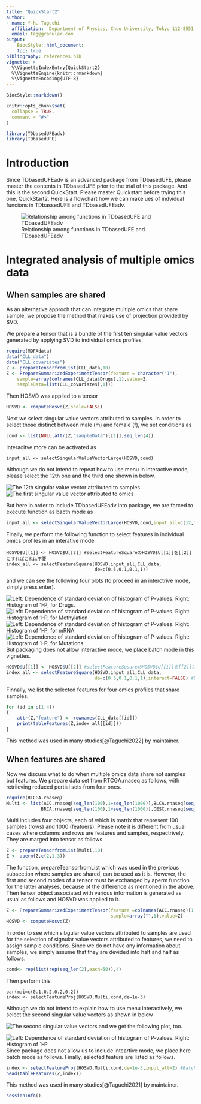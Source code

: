 ```yaml
---
title: "QuickStart2"
author:
- name: Y-h. Taguchi
  affiliation:  Department of Physics, Chuo University, Tokyo 112-8551, Japan
  email: tag@granular.com
output:   
    BiocStyle::html_document:
    toc: true
bibliography: references.bib
vignette: >
  %\VignetteIndexEntry{QuickStart2}
  %\VignetteEngine{knitr::rmarkdown}
  %\VignetteEncoding{UTF-8}
---
```


```r
BiocStyle::markdown()
```

```r
knitr::opts_chunk$set(
  collapse = TRUE,
  comment = "#>"
)
```

```r
library(TDbasedUFEadv)
library(TDbasedUFE)
```
# Introduction

Since TDbasedUFEadv is an advanced package from TDbasedUFE, please master the
contents in TDbasedUFE prior to the trial of this package. And this is the second QuickStart.
Please master Quickstart before trying this one, QuickStart2. Here is a flowchart 
how we can make ues of indvidual funcions in TDbassedUFE and TDbasedUFEadv.

![Relationship among functions in TDbasedUFE and TDbasedUFEadv](./flowchart2.jpg)

# Integrated analysis of multiple omics data

## When samples are shared

As an alternative approch that can integrate multiple omics that share sample, 
we propose the method that makes use of projection provided by SVD.

We prepare a tensor that is a bundle of the first ten singular value vectors 
generated by applying SVD to individual omics profiles.

```r
require(MOFAdata)
data("CLL_data")
data("CLL_covariates")
Z <- prepareTensorfromList(CLL_data,10)
Z <- PrepareSummarizedExperimentTensor(feature = character("1"),
    sample=array(colnames(CLL_data$Drugs),1),value=Z,
    sampleData=list(CLL_covariates[,1]))
```
Then HOSVD was applied to a tensor
```r
HOSVD <- computeHosvd(Z,scale=FALSE)
```
Next we select singular value vectors attributed to samples.
In order to select those distinct between male (m) and female (f),
we set conditions as
```r
cond <- list(NULL,attr(Z,"sampleData")[[1]],seq_len(4))
```
Interacitve more can be activated as
```
input_all <- selectSingularValueVectorLarge(HOSVD,cond)
```

Although we do not intend to repeat how to use menu in interactive mode, please 
select the 12th one and the third one shown in below. 

![The 12th singular value vector attributed to samples](./fig15.jpg)
![The first singular value vector attributed to omics](./fig16.jpg)

But here in order to include TDbasedUFEadv into package, we are forced to
execute function as bacth mode as
```r
input_all <- selectSingularValueVectorLarge(HOSVD,cond,input_all=c(12,1))
```
Finally,  we perform the following function to select features in individual 
omics profiles in an interative mode
```
HOSVD$U[[1]] <- HOSVD$U[[2]] #selectFeatureSquareのHOSVD$U[[1]]を[[2]]にすればこれは不要
index_all <- selectFeatureSquare(HOSVD,input_all,CLL_data,
                                 de=c(0.5,0.1,0.1,1))
```
and we can see the following four plots (to proceed in an interctrive mode, simply press enter).

![Left: Dependence of standard deviation of histogram of P-values. Right: Histogram of 1-P, for Drugs. ](./fig17.jpg)
![Left: Dependence of standard deviation of histogram of P-values. Right: Histogram of 1-P, for Methylation ](./fig18.jpg)
![Left: Dependence of standard deviation of histogram of P-values. Right: Histogram of 1-P, for mRNA ](./fig19.jpg)
![Left: Dependence of standard deviation of histogram of P-values. Right: Histogram of 1-P, for Mutations ](./fig20.jpg)
But packaging does not allow interactive mode, we place batch mode in this vignettes.

``` r
HOSVD$U[[1]] <- HOSVD$U[[2]] #selectFeatureSquareのHOSVD$U[[1]]を[[2]]にすればこれは不要
index_all <- selectFeatureSquare(HOSVD,input_all,CLL_data,
                                 de=c(0.5,0.1,0.1,1),interact=FALSE) #Batch mode
```
Finnally, we list the selected features for four omics profiles that share samples.

```r
for (id in c(1:4))
{
    attr(Z,"feature") <- rownames(CLL_data[[id]])
    print(tableFeatures(Z,index_all[[id]]))
}
```

This method was used in many studies[@Taguchi2022] by maintainer. 


## When features are shared

Now we discuss what to do when multiple omics data share not samples but features.
We prepare data set from RTCGA.rnaseq as follows, with retriieving reduced pertial sets from four ones.
```r
require(RTCGA.rnaseq)
Multi <- list(ACC.rnaseq[seq_len(100),1+seq_len(1000)],BLCA.rnaseq[seq_len(100),1+seq_len(1000)],
             BRCA.rnaseq[seq_len(100),1+seq_len(1000)],CESC.rnaseq[seq_len(100),1+seq_len(1000)])
```
Multi includes four objects, each of which is matrix that represent 100 samples (rows) and 1000 (featuers). Please note it is different from usual cases where columns and rows are features and samples, respectrively. They are marged into tensor as follows
```r
Z <- prepareTensorfromList(Multi,10)
Z <- aperm(Z,c(2,1,3))
```
The function, prepareTeansorfromList which was used in the previous subsection where samples are shared, can be used as it is. However, the first and second modes of a tensor must be exchanged by aperm function for the latter analyses, because of the difference as mentioned in the above. Then tensor object associated with various information is generated as usual as follows and HOSVD was applied to it. 
``` r
Z <- PrepareSummarizedExperimentTensor(feature =colnames(ACC.rnaseq)[1+seq_len(1000)],
                                       sample=array("",1),value=Z)
HOSVD <- computeHosvd(Z)
```
In order to see which sibgular value vectors attributed to samples are used for the selection of signular value vectors attributed to features, we need to assign sample conditions.
Since we do not have any information about samples, we simply assume that they are devided into half and half as follows.
```r
cond<- rep(list(rep(seq_len(2),each=50)),4)
```
Then perform this 
```
par(mai=c(0.1,0.2,0.2,0.2))
index <- selectFeatureProj(HOSVD,Multi,cond,de=1e-3)
```
Although we do not intend to explain how to use menu interactively, 
we select the second singular value vectors as shown in below

![The second singular value vectors](./fig21.jpg)
and we get the following plot, too.

![Left: Dependence of standard deviation of histogram of P-values. Right: Histogram of 1-P](./fig22.jpg)
Since package does not allow us to include inteartive mode, we place here batch mode as follows.
Finally, selected feature are listed as follows.
``` r
index <- selectFeatureProj(HOSVD,Multi,cond,de=1e-3,input_all=2) #Batch mode
head(tableFeatures(Z,index))
```

This method was used in many studies[@Taguchi2021] by maintainer. 

```r
sessionInfo()
```
